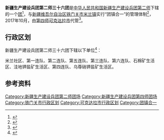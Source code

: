 {{中国乡级行政区
|行政区全称           = 新疆生产建设兵团第二师三十六团<br>新疆生产建设兵团第四师代管三十六团<br>铁门关市米兰镇
|上级行政区           = [[新疆生产建设兵团第二师|新疆生产建设兵团第二师]][[铁门关市|铁门关市]]（名义上）<br>[[新疆生产建设兵团第四师|新疆生产建设兵团第四师]][[可克达拉市|可克达拉市]]（实际上）
|行政区类别           = [[團_(軍隊)|团]]
}}

'''新疆生产建设兵团第二师三十六团'''是[[中华人民共和国|中华人民共和国]][[新疆生产建设兵团|新疆生产建设兵团]][[新疆生产建设兵团第二师|第二师]]下辖的一个[[團_(軍隊)|团]]<ref>{{Cite journal|title=新疆生产建设兵团分布图|author=新疆生产建设兵团年鉴编辑委员会|journal=兵团年鉴|publisher=新疆生产建设兵团年鉴社|doi=10.42437/y.cnki.yxjsc.2021.000007|year=2020|location=乌鲁木齐|page=7-8|issn=1671-3338}}</ref>，与[[新疆维吾尔自治区|新疆维吾尔自治区]][[铁门关市|铁门关市]][[米兰镇|米兰镇]]实行“团镇合一”的管理体制<ref>{{cite web|title=二师铁门关市7个团场城镇揭牌|url=http://bt.xinhuanet.com/2020-05/02/c_1125935749.htm|access-date=2020-08-24|website=兵团日报|archiveurl=https://web.archive.org/web/20200505033905/http://bt.xinhuanet.com/2020-05/02/c_1125935749.htm|archivedate=2020-05-05|dead-url=no}}</ref>，2017年10月，由[[新疆生产建设兵团第四师|第四师]][[可克达拉市|可克达拉市]]代管<ref>{{cite web|title=四师可克达拉市代管二师铁门关市三十六团交接仪式举行|url=http://www.cocodala.gov.cn/c/2017-10-16/815687.shtml|website=第四师可克达拉市}}</ref>。

== 行政区划 ==
新疆生产建设兵团第二师三十六团下辖以下单位<ref>{{cite web|title=2020年统计用区划代码和城乡划分代码：米兰镇|url=http://www.stats.gov.cn/tjsj/tjbz/tjyqhdmhcxhfdm/2020/65/90/06/659006106.html|accessdate=2020-12-05|year=2020|publisher=[[国家统计局|国家统计局]]}}</ref>：

米兰社区、第一连队、第二连队、第五连队、第三连队、第六连队、石棉矿生活区、洼地钾盐矿生活区、第四连队、乌尊硝钾盐矿生活区。

== 参考资料 ==
{{reflist}}

{{新疆行政区划小作品}}
{{铁门关市行政区划}}
{{可克达拉市行政区划}}
{{新疆生产建设兵团第二师}}
{{新疆生产建设兵团第四师}}
{{DEFAULTSORT:36}}
[[Category:新疆生产建设兵团第二师团场|Category:新疆生产建设兵团第二师团场]]
[[Category:新疆生产建设兵团第四师团场|Category:新疆生产建设兵团第四师团场]]
[[Category:铁门关市行政区划|Category:铁门关市行政区划]]
[[Category:可克达拉市行政区划|Category:可克达拉市行政区划]]
[[Category:团镇合一|Category:团镇合一]]